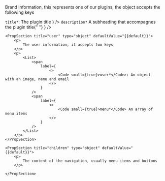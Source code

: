 
<PackageInstallGuide packageName="@wpmudev/sui-navigation" />

<Section title="Props" border={true}>
	<PropSection title="brand" type="object" defaultValue="{{default}}">
		<p>
			Brand information, this represents one of our plugins, the object accepts
			the following keys
		</p>
		<p>
			<List>
				<span
					label={
						<>
							<Code small={true}>title*</Code>: The plugin title
						</>
					}
				/>
				<span
					label={
						<>
							<Code small={true}>description*</Code> A subheading that
							accompagnes the plugin title{" "}
						</>
					}
				/>
			</List>
		</p>
	</PropSection>

    <PropSection title="user" type="object" defaultValue="{{default}}">
    	<p>
    		The user information, it accepts two keys
    	</p>
    	<p>
    		<List>
    			<span
    				label={
    					<>
    						<Code small={true}>user*</Code>: An object with an image, name and email
    					</>
    				}
    			/>
    			<span
    				label={
    					<>
    						<Code small={true}>menu*</Code> An array of menu items
    					</>
    				}
    			/>
    		</List>
    	</p>
    </PropSection>

    <PropSection title="children" type="object" defaultValue="{{default}}">
    	<p>
    		The content of the navigation, usually menu items and buttons
    	</p>

    </PropSection>

</Section>

